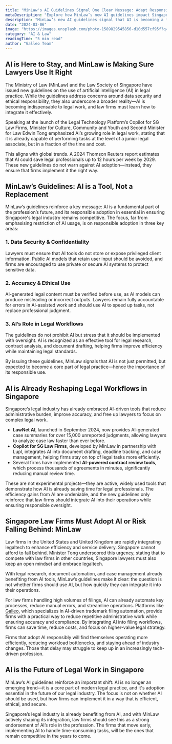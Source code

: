 ```yaml
---
title: "MinLaw's AI Guidelines Signal One Clear Message: Adapt Responsibly or Get Left Behind"
metaDescription: "Explore how MinLaw’s new AI guidelines impact Singapore law firms and why adapting responsibly is essential for staying competitive."
description: "MinLaw’s new AI guidelines signal that AI is becoming a fundamental part of legal work. Law firms must integrate AI responsibly to stay competitive."
date: "2024-03-06"
image: "https://images.unsplash.com/photo-1589829545856-d10d557cf95f?q=80&w=2070"
category: "AI & Law"
readingTime: "5 min read"
author: "Galleo Team"
---
```


## AI is Here to Stay, and MinLaw is Making Sure Lawyers Use It Right  

The Ministry of Law (MinLaw) and the Law Society of Singapore have issued new guidelines on the use of artificial intelligence (AI) in legal practice. While the guidelines address concerns around data security and ethical responsibility, they also underscore a broader reality—AI is becoming indispensable to legal work, and law firms must learn how to integrate it effectively.  

Speaking at the launch of the Legal Technology Platform’s Copilot for SG Law Firms, Minister for Culture, Community and Youth and Second Minister for Law Edwin Tong emphasized AI’s growing role in legal work, stating that it is already capable of performing tasks at the level of a junior legal associate, but in a fraction of the time and cost.  

This aligns with global trends. A 2024 Thomson Reuters report estimates that AI could save legal professionals up to 12 hours per week by 2029. These new guidelines do not warn against AI adoption—instead, they ensure that firms implement it the right way.  

## MinLaw’s Guidelines: AI is a Tool, Not a Replacement  

MinLaw’s guidelines reinforce a key message: AI is a fundamental part of the profession’s future, and its responsible adoption in essential in ensuring Singapore's legal industry remains competitive. The focus, far from emphasising restriction of AI usage, is on responsible adoption in three key areas:  

### 1. Data Security & Confidentiality  

Lawyers must ensure that AI tools do not store or expose privileged client information. Public AI models that retain user input should be avoided, and firms are encouraged to use private or secure AI systems to protect sensitive data.  

### 2. Accuracy & Ethical Use  

AI-generated legal content must be verified before use, as AI models can produce misleading or incorrect outputs. Lawyers remain fully accountable for errors in AI-assisted work and should use AI to speed up tasks, not replace professional judgment.  

### 3. AI’s Role in Legal Workflows  

The guidelines do not prohibit AI but stress that it should be implemented with oversight. AI is recognized as an effective tool for legal research, contract analysis, and document drafting, helping firms improve efficiency while maintaining legal standards.  

By issuing these guidelines, MinLaw signals that AI is not just permitted, but expected to become a core part of legal practice—hence the importance of its responsible use.  

## AI is Already Reshaping Legal Workflows in Singapore  

Singapore’s legal industry has already embraced AI-driven tools that reduce administrative burden, improve accuracy, and free up lawyers to focus on complex legal work.  

- **LawNet AI**, launched in September 2024, now provides AI-generated case summaries for over 15,000 unreported judgments, allowing lawyers to analyze case law faster than ever before.  
- **Copilot for SG Law Firms**, developed by MinLaw in partnership with Lupl, integrates AI into document drafting, deadline tracking, and case management, helping firms stay on top of legal tasks more efficiently.  
- Several firms have implemented **AI-powered contract review tools**, which process thousands of agreements in minutes, significantly reducing manual review time.  

These are not experimental projects—they are active, widely used tools that demonstrate how AI is already saving time for legal professionals. The efficiency gains from AI are undeniable, and the new guidelines only reinforce that law firms should integrate AI into their operations while ensuring responsible oversight.  

## Singapore Law Firms Must Adopt AI or Risk Falling Behind: MinLaw  

Law firms in the United States and United Kingdom are rapidly integrating legaltech to enhance efficiency and service delivery. Singapore cannot afford to fall behind. Minister Tong underscored this urgency, stating that to compete with law firms in other countries, Singapore lawyers must also keep an open mindset and embrace legaltech.

With legal research, document automation, and case management already benefiting from AI tools, MinLaw’s guidelines make it clear: the question is not whether firms should use AI, but how quickly they can integrate it into their operations.  

For law firms handling high volumes of filings, AI can already automate key processes, reduce manual errors, and streamline operations. Platforms like [Galleo](https://galleo.ai), which specializes in AI-driven trademark filing automation, provide firms with a practical way to reduce repetitive administrative work while ensuring accuracy and compliance. By integrating AI into filing workflows, firms can save time, reduce costs, and focus on higher-value legal strategy.  

Firms that adopt AI responsibly will find themselves operating more efficiently, reducing workload bottlenecks, and staying ahead of industry changes. Those that delay may struggle to keep up in an increasingly tech-driven profession.  

## AI is the Future of Legal Work in Singapore  

MinLaw’s AI guidelines reinforce an important shift: AI is no longer an emerging trend—it is a core part of modern legal practice, and it's adoption essential in the future of our legal industry. The focus is not on whether AI should be used, but how firms can implement it in a way that is efficient, ethical, and secure.  

Singapore’s legal industry is already benefiting from AI, and with MinLaw actively shaping its integration, law firms should see this as a strong endorsement of AI’s role in the profession. The firms that move early, implementing AI to handle time-consuming tasks, will be the ones that remain competitive in the years to come.  
